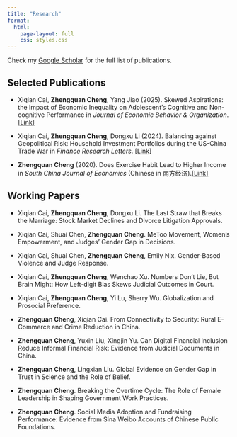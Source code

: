 ```yaml
---
title: "Research"
format:
  html:
    page-layout: full
    css: styles.css
---
```


Check my [Google Scholar](https://scholar.google.com/citations?user=6Nf6zMsAAAAJ&hl=zh-CN) for the full list of publications.


## Selected Publications

-   Xiqian Cai, **Zhengquan Cheng**, Yang Jiao (2025). Skewed Aspirations: the Impact of Economic Inequality on Adolescent's Cognitive and Non-cognitive Performance in *Journal of Economic Behavior & Organization*.[[Link]](https://doi.org/10.1016/j.jebo.2025.107179)

-   Xiqian Cai, **Zhengquan Cheng**, Dongxu Li (2024). Balancing against Geopolitical Risk: Household Investment Portfolios during the US-China Trade War in *Finance Research Letters*. [[Link]](https://doi.org/10.1016/j.frl.2024.105703)

-   **Zhengquan Cheng** (2020). Does Exercise Habit Lead to Higher Income in *South China Journal of Economics* (Chinese in 南方经济).[[Link]](https://link.cnki.net/doi/10.19592/j.cnki.scje.371089)


## Working Papers

-   Xiqian Cai, **Zhengquan Cheng**, Dongxu Li. The Last Straw that Breaks the Marriage: Stock Market Declines and Divorce Litigation Approvals.
  
-   Xiqian Cai, Shuai Chen, **Zhengquan Cheng**. MeToo Movement, Women's Empowerment, and Judges' Gender Gap in Decisions.

-   Xiqian Cai, Shuai Chen, **Zhengquan Cheng**, Emily Nix. Gender-Based Violence and Judge Response.

-   Xiqian Cai, **Zhengquan Cheng**, Wenchao Xu. Numbers Don’t Lie, But Brain Might: How Left-digit Bias Skews Judicial Outcomes in Court.

-   Xiqian Cai, **Zhengquan Cheng**, Yi Lu, Sherry Wu. Globalization and Prosocial Preference.

-   **Zhengquan Cheng**, Xiqian Cai. From Connectivity to Security: Rural E-Commerce and Crime Reduction in China.

-   **Zhengquan Cheng**, Yuxin Liu, Xingjin Yu. Can Digital Financial Inclusion Reduce Informal Financial Risk: Evidence from Judicial Documents in China.

-   **Zhengquan Cheng**, Lingxian Liu. Global Evidence on Gender Gap in Trust in Science and the Role of Belief.

-   **Zhengquan Cheng**. Breaking the Overtime Cycle: The Role of Female Leadership in Shaping Government Work Practices.

-   **Zhengquan Cheng**. Social Media Adoption and Fundraising Performance: Evidence from Sina Weibo Accounts of Chinese Public Foundations.
